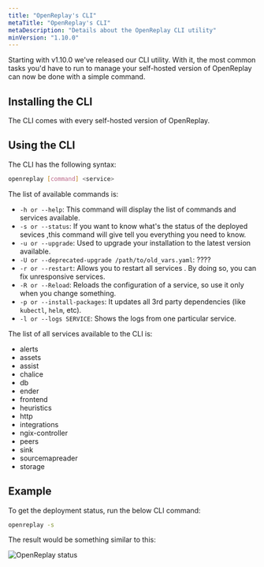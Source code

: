 ```yaml
---
title: "OpenReplay's CLI"
metaTitle: "OpenReplay's CLI"
metaDescription: "Details about the OpenReplay CLI utility"
minVersion: "1.10.0"
---
```


Starting with v1.10.0 we've released our CLI utility. With it, the most common tasks you'd have to run to manage your self-hosted version of OpenReplay can now be done with a simple command.


## Installing the CLI

The CLI comes with every self-hosted version of OpenReplay.

## Using the CLI

The CLI has the following syntax:

```bash 
openreplay [command] <service>
```

The list of available commands is:

- `-h or --help`: This command will display the list of commands and services available.
- `-s or --status`: If you want to know what's the status of the deployed sevices ,this command will give tell you everything you need to know.
- `-u or --upgrade`: Used to upgrade your installation to the latest version available.
- `-U or --deprecated-upgrade /path/to/old_vars.yaml`: ????
- `-r or --restart`: Allows you to restart all services . By doing so, you can fix unresponsive services.
- `-R or --Reload`: Reloads the configuration of a service, so use it only when you change something.
- `-p or --install-packages`: It updates all 3rd party dependencies (like `kubectl`, `helm`, etc).
- `-l or --logs SERVICE`: Shows the logs from one particular service.

The list of all services available to the CLI is:

- alerts
- assets
- assist
- chalice
- db
- ender
- frontend
- heuristics
- http
- integrations
- ngix-controller
- peers
- sink
- sourcemapreader
- storage

## Example
To get the deployment status, run the below CLI command:

```bash 
openreplay -s 
```

The result would be something similar to this:

![OpenReplay status](./cli/images/or-cli-status.png)
